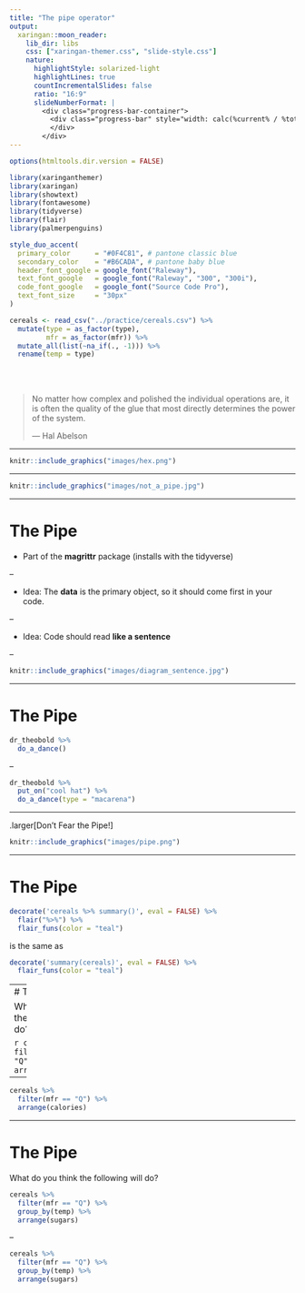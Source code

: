 ```yaml
---
title: "The pipe operator"
output:
  xaringan::moon_reader:
    lib_dir: libs
    css: ["xaringan-themer.css", "slide-style.css"]
    nature:
      highlightStyle: solarized-light
      highlightLines: true
      countIncrementalSlides: false
      ratio: "16:9"
      slideNumberFormat: |
        <div class="progress-bar-container">
          <div class="progress-bar" style="width: calc(%current% / %total% * 100%);">
          </div>
        </div>
---
```


```r
options(htmltools.dir.version = FALSE)
```

```r
library(xaringanthemer)
library(xaringan)
library(showtext)
library(fontawesome)
library(tidyverse)
library(flair)
library(palmerpenguins)

style_duo_accent(
  primary_color      = "#0F4C81", # pantone classic blue
  secondary_color    = "#B6CADA", # pantone baby blue
  header_font_google = google_font("Raleway"),
  text_font_google   = google_font("Raleway", "300", "300i"),
  code_font_google   = google_font("Source Code Pro"),
  text_font_size     = "30px"
)
```

```r
cereals <- read_csv("../practice/cereals.csv") %>% 
  mutate(type = as_factor(type), 
         mfr = as_factor(mfr)) %>% 
  mutate_all(list(~na_if(., -1))) %>% 
  rename(temp = type)
```


</br>
</br> 

>No matter how complex and polished the individual operations are, it is often
the quality of the glue that most directly determines the power of the system.
>
>— Hal Abelson

---

```r
knitr::include_graphics("images/hex.png")
```

---

```r
knitr::include_graphics("images/not_a_pipe.jpg")
```

---

# The Pipe

* Part of the **magrittr** package (installs with the tidyverse)

--

* Idea:  The **data** is the primary object, so it should come first in your code.

--

* Idea:  Code should read **like a sentence**

--

```r
knitr::include_graphics("images/diagram_sentence.jpg")
```

---

# The Pipe

```r
dr_theobold %>%
  do_a_dance()
```

--

```r
dr_theobold %>%
  put_on("cool hat") %>%
  do_a_dance(type = "macarena")
```

---

.larger[Don't Fear the Pipe!]

```r
knitr::include_graphics("images/pipe.png")
```

---

# The Pipe

```r
decorate('cereals %>% summary()', eval = FALSE) %>% 
  flair("%>%") %>% 
  flair_funs(color = "teal")
```

is the same as

```r
decorate('summary(cereals)', eval = FALSE) %>% 
  flair_funs(color = "teal")
```

---
# The Pipe

What do you think the following will do?

```r
cereals %>%
  filter(mfr == "Q") %>%
  arrange(calories)
```

--

```r
cereals %>%
  filter(mfr == "Q") %>%
  arrange(calories)
```


---

# The Pipe

What do you think the following will do?

```r
cereals %>%
  filter(mfr == "Q") %>%
  group_by(temp) %>% 
  arrange(sugars)
```


--

```r
cereals %>%
  filter(mfr == "Q") %>%
  group_by(temp) %>% 
  arrange(sugars)
```
